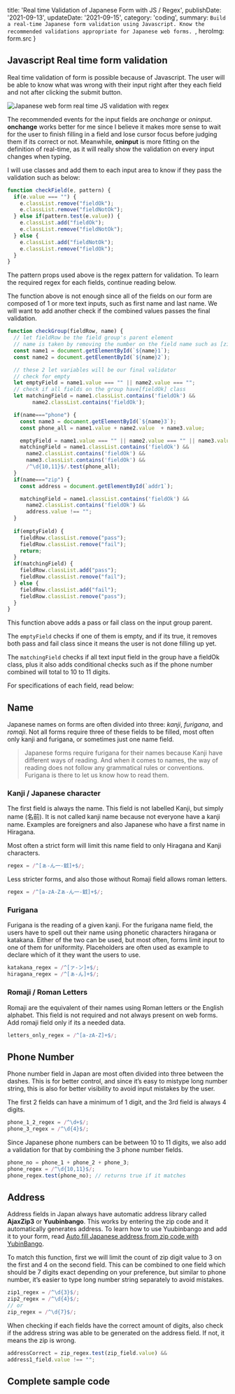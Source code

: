 

  title: 'Real time Validation of Japanese Form with JS / Regex',
  publishDate: '2021-09-13',
  updateDate: '2021-09-15',
  category: 'coding',
  summary: `Build a real-time Japanese form validation using Javascript. Know the recommended validations appropriate for Japanese web forms. `,
  heroImg: form.src
}


## Javascript Real time form validation

Real time validation of form is possible because of Javascript. The user will be able to know what was wrong with their input right after they each field and not after clicking the submit button.

<img src={form} alt="Japanese web form real time JS validation with regex" type="imgBlock" />

The recommended events for the input fields are *onchange* or *oninput*. **onchange** works better for me since I believe it makes more sense to wait for the user to finish filling in a field and lose cursor focus before judging them if its correct or not. Meanwhile, **oninput** is more fitting on the definition of real-time, as it will really show the validation on every input changes when typing.

I will use classes and add them to each input area to know if they pass the validation such as below:

```js
function checkField(e, pattern) {
  if(e.value === "") {
    e.classList.remove("fieldOk");
    e.classList.remove("fieldNotOk");
  } else if(pattern.test(e.value)) {
    e.classList.add("fieldOk");
    e.classList.remove("fieldNotOk");
  } else {
    e.classList.add("fieldNotOk");
    e.classList.remove("fieldOk");
  }
}
```

The pattern props used above is the regex pattern for validation. To learn the required regex for each fields, continue reading below.

The function above is not enough since all of the fields on our form are composed of 1 or more text inputs, such as first name and last name. We will want to add another check if the combined values passes the final validation.

```js
function checkGroup(fieldRow, name) {
  // let fieldRow be the field group's parent element
  // name is taken by removing the number on the field name such as [zip1] and [zip2]
  const name1 = document.getElementById(`${name}1`);
  const name2 = document.getElementById(`${name}2`);

  // these 2 let variables will be our final validator
  // check for empty
  let emptyField = name1.value === "" || name2.value === "";
  // check if all fields on the group have[fieldOk] class
  let matchingField = name1.classList.contains('fieldOk') &&
        name2.classList.contains('fieldOk');

  if(name==="phone") {
    const name3 = document.getElementById(`${name}3`);
    const phone_all = name1.value + name2.value  + name3.value;

    emptyField = name1.value === "" || name2.value === "" || name3.value === "";
    matchingField = name1.classList.contains('fieldOk') && 
      name2.classList.contains('fieldOk') && 
      name3.classList.contains('fieldOk') && 
      /^\d{10,11}$/.test(phone_all);
  }
  if(name==="zip") {
    const address = document.getElementById(`addr1`);

    matchingField = name1.classList.contains('fieldOk') &&
      name2.classList.contains('fieldOk') &&
      address.value !== "";
  }
  
  if(emptyField) {
    fieldRow.classList.remove("pass");
    fieldRow.classList.remove("fail");
    return;
  }
  if(matchingField) {
    fieldRow.classList.add("pass");
    fieldRow.classList.remove("fail");
  } else {
    fieldRow.classList.add("fail");
    fieldRow.classList.remove("pass");
  }
}
```

This function above adds a pass or fail class on the input group parent.

The `emptyField` checks if one of them is empty, and if its true, it removes both pass and fail class since it means the user is not done filling up yet.

The `matchingField` checks if all text input field in the group have a fieldOk class, plus it also adds conditional checks such as if the phone number combined will total to 10 to 11 digits.

For specifications of each field, read below:

## Name
Japanese names on forms are often divided into three: *kanji*, *furigana*, and *romaji*. Not all forms require three of these fields to be filled, most often only kanji and furigana, or sometimes just one name field.

> Japanese forms require furigana for their names because Kanji have different ways of reading. And when it comes to names, the way of reading does not follow any grammatical rules or conventions. Furigana is there to let us know how to read them.

### Kanji / Japanese character

The first field is always the name. This field is not labelled Kanji, but simply name (名前). It is not called kanji name because not everyone have a kanji name. Examples are foreigners and also Japanese who have a first name in Hiragana.

Most often a strict form will limit this name field to only Hiragana and Kanji characters.

```js
regex = /^[ぁ-ん一-龯]+$/;
```

Less stricter forms, and also those without Romaji field allows roman letters.

```js
regex = /^[a-zA-Zぁ-ん一-龯]+$/;
```

### Furigana
Furigana is the reading of a given kanji. For the furigana name field, the users have to spell out their name using phonetic characters hiragana or katakana. Either of the two can be used, but most often, forms limit input to one of them for uniformity. Placeholders are often used as example to declare which of it they want the users to use.

```js
katakana_regex = /^[ァ-ン]+$/;
hiragana_regex = /^[ぁ-ん]+$/;
```

### Romaji / Roman Letters
Romaji are the equivalent of their names using Roman letters or the English alphabet. This field is not required and not always present on web forms. Add romaji field only if its a needed data.

```js
letters_only_regex = /^[a-zA-Z]+$/;
```

## Phone Number
Phone number field in Japan are most often divided into three between the dashes. This is for better control, and since it’s easy to mistype long number string, this is also for better visibility to avoid input mistakes by the user.

The first 2 fields can have a minimum of 1 digit, and the 3rd field is always 4 digits.

```js
phone_1_2_regex = /^\d+$/;
phone_3_regex = /^\d{4}$/;
```

Since Japanese phone numbers can be between 10 to 11 digits, we also add a validation for that by combining the 3 phone number fields.

```js
phone_no = phone_1 + phone_2 + phone_3;
phone_regex = /^\d{10,11}$/;
phone_regex.test(phone_no); // returns true if it matches 
```

## Address
Address fields in Japan always have automatic address library called **AjaxZip3** or **Yuubinbango**. This works by entering the zip code and it automatically generates address. To learn how to use Yuubinbango and add it to your form, read [Auto fill Japanese address from zip code with YubinBango](/blog/auto-fill-japan-address-yubinbango).

To match this function, first we will limit the count of zip digit value to 3 on the first and 4 on the second field. This can be combined to one field which should be 7 digits exact depending on your preference, but similar to phone number, it’s easier to type long number string separately to avoid mistakes.

```js
zip1_regex = /^\d{3}$/;
zip2_regex = /^\d{4}$/;
// or
zip_regex = /^\d{7}$/;
```

When checking if each fields have the correct amount of digits, also check if the address string was able to be generated on the address field. If not, it means the zip is wrong.

```js
addressCorrect = zip_regex.test(zip_field.value) &&
address1_field.value !== "";
```

## Complete sample code

<CodePreview height="600" hash="zYzwzEo" />